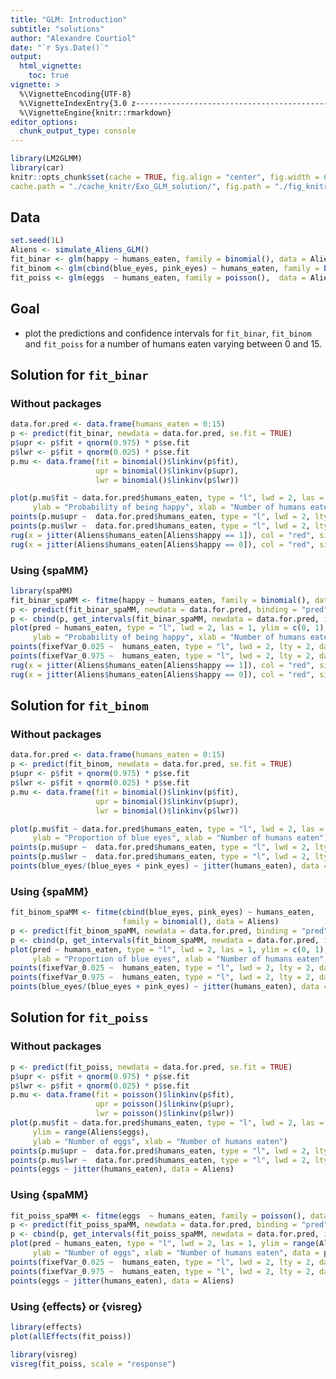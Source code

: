 ```yaml
---
title: "GLM: Introduction"
subtitle: "solutions"
author: "Alexandre Courtiol"
date: "`r Sys.Date()`"
output:
  html_vignette:
    toc: true
vignette: >
  %\VignetteEncoding{UTF-8}
  %\VignetteIndexEntry{3.0 z-------------------------------------------------------------solutions}
  %\VignetteEngine{knitr::rmarkdown}
editor_options:
  chunk_output_type: console
---
```


```r
library(LM2GLMM)
library(car)
knitr::opts_chunk$set(cache = TRUE, fig.align = "center", fig.width = 6, fig.height = 6,
cache.path = "./cache_knitr/Exo_GLM_solution/", fig.path = "./fig_knitr/Exo_GLM_solution/")
```


## Data
```r
set.seed(1L)
Aliens <- simulate_Aliens_GLM()
fit_binar <- glm(happy ~ humans_eaten, family = binomial(), data = Aliens)
fit_binom <- glm(cbind(blue_eyes, pink_eyes) ~ humans_eaten, family = binomial(),  data = Aliens)
fit_poiss <- glm(eggs  ~ humans_eaten, family = poisson(),  data = Aliens)
```

## Goal
* plot the predictions and confidence intervals for `fit_binar`, `fit_binom` and `fit_poiss` for a number of humans eaten varying between 0 and 15.


## Solution for `fit_binar`

### Without packages

```r
data.for.pred <- data.frame(humans_eaten = 0:15)
p <- predict(fit_binar, newdata = data.for.pred, se.fit = TRUE)
p$upr <- p$fit + qnorm(0.975) * p$se.fit
p$lwr <- p$fit + qnorm(0.025) * p$se.fit
p.mu <- data.frame(fit = binomial()$linkinv(p$fit),
                   upr = binomial()$linkinv(p$upr),
                   lwr = binomial()$linkinv(p$lwr))

plot(p.mu$fit ~ data.for.pred$humans_eaten, type = "l", lwd = 2, las = 1, ylim = c(0, 1),
     ylab = "Probability of being happy", xlab = "Number of humans eaten")
points(p.mu$upr ~  data.for.pred$humans_eaten, type = "l", lwd = 2, lty = 2)
points(p.mu$lwr ~  data.for.pred$humans_eaten, type = "l", lwd = 2, lty = 2)
rug(x = jitter(Aliens$humans_eaten[Aliens$happy == 1]), col = "red", side = 3)
rug(x = jitter(Aliens$humans_eaten[Aliens$happy == 0]), col = "red", side = 1)
```


### Using **{spaMM}**

```r
library(spaMM)
fit_binar_spaMM <- fitme(happy ~ humans_eaten, family = binomial(), data = Aliens)
p <- predict(fit_binar_spaMM, newdata = data.for.pred, binding = "pred")
p <- cbind(p, get_intervals(fit_binar_spaMM, newdata = data.for.pred, intervals = "fixefVar"))
plot(pred ~ humans_eaten, type = "l", lwd = 2, las = 1, ylim = c(0, 1),
     ylab = "Probability of being happy", xlab = "Number of humans eaten", data = p)
points(fixefVar_0.025 ~  humans_eaten, type = "l", lwd = 2, lty = 2, data = p)
points(fixefVar_0.975 ~  humans_eaten, type = "l", lwd = 2, lty = 2, data = p)
rug(x = jitter(Aliens$humans_eaten[Aliens$happy == 1]), col = "red", side = 3)
rug(x = jitter(Aliens$humans_eaten[Aliens$happy == 0]), col = "red", side = 1)
```

## Solution for `fit_binom`

### Without packages

```r
data.for.pred <- data.frame(humans_eaten = 0:15)
p <- predict(fit_binom, newdata = data.for.pred, se.fit = TRUE)
p$upr <- p$fit + qnorm(0.975) * p$se.fit
p$lwr <- p$fit + qnorm(0.025) * p$se.fit
p.mu <- data.frame(fit = binomial()$linkinv(p$fit),
                   upr = binomial()$linkinv(p$upr),
                   lwr = binomial()$linkinv(p$lwr))

plot(p.mu$fit ~ data.for.pred$humans_eaten, type = "l", lwd = 2, las = 1, ylim = c(0, 1),
     ylab = "Proportion of blue eyes", xlab = "Number of humans eaten")
points(p.mu$upr ~  data.for.pred$humans_eaten, type = "l", lwd = 2, lty = 2)
points(p.mu$lwr ~  data.for.pred$humans_eaten, type = "l", lwd = 2, lty = 2)
points(blue_eyes/(blue_eyes + pink_eyes) ~ jitter(humans_eaten), data = Aliens)
```


### Using **{spaMM}**

```r
fit_binom_spaMM <- fitme(cbind(blue_eyes, pink_eyes) ~ humans_eaten,
                         family = binomial(), data = Aliens)
p <- predict(fit_binom_spaMM, newdata = data.for.pred, binding = "pred")
p <- cbind(p, get_intervals(fit_binom_spaMM, newdata = data.for.pred, intervals = "fixefVar"))
plot(pred ~ humans_eaten, type = "l", lwd = 2, las = 1, ylim = c(0, 1),
     ylab = "Proportion of blue eyes", xlab = "Number of humans eaten", data = p)
points(fixefVar_0.025 ~  humans_eaten, type = "l", lwd = 2, lty = 2, data = p)
points(fixefVar_0.975 ~  humans_eaten, type = "l", lwd = 2, lty = 2, data = p)
points(blue_eyes/(blue_eyes + pink_eyes) ~ jitter(humans_eaten), data = Aliens)
```


## Solution for `fit_poiss`

### Without packages

```r
p <- predict(fit_poiss, newdata = data.for.pred, se.fit = TRUE)
p$upr <- p$fit + qnorm(0.975) * p$se.fit
p$lwr <- p$fit + qnorm(0.025) * p$se.fit
p.mu <- data.frame(fit = poisson()$linkinv(p$fit),
                   upr = poisson()$linkinv(p$upr),
                   lwr = poisson()$linkinv(p$lwr))
plot(p.mu$fit ~ data.for.pred$humans_eaten, type = "l", lwd = 2, las = 1,
     ylim = range(Aliens$eggs),
     ylab = "Number of eggs", xlab = "Number of humans eaten")
points(p.mu$upr ~  data.for.pred$humans_eaten, type = "l", lwd = 2, lty = 2)
points(p.mu$lwr ~  data.for.pred$humans_eaten, type = "l", lwd = 2, lty = 2)
points(eggs ~ jitter(humans_eaten), data = Aliens)
```

### Using **{spaMM}**

```r
fit_poiss_spaMM <- fitme(eggs  ~ humans_eaten, family = poisson(), data = Aliens)
p <- predict(fit_poiss_spaMM, newdata = data.for.pred, binding = "pred")
p <- cbind(p, get_intervals(fit_poiss_spaMM, newdata = data.for.pred, intervals = "fixefVar"))
plot(pred ~ humans_eaten, type = "l", lwd = 2, las = 1, ylim = range(Aliens$eggs),
     ylab = "Number of eggs", xlab = "Number of humans eaten", data = p)
points(fixefVar_0.025 ~  humans_eaten, type = "l", lwd = 2, lty = 2, data = p)
points(fixefVar_0.975 ~  humans_eaten, type = "l", lwd = 2, lty = 2, data = p)
points(eggs ~ jitter(humans_eaten), data = Aliens)
```


### Using **{effects}** or **{visreg}**

```r
library(effects)
plot(allEffects(fit_poiss))

library(visreg)
visreg(fit_poiss, scale = "response")
```


